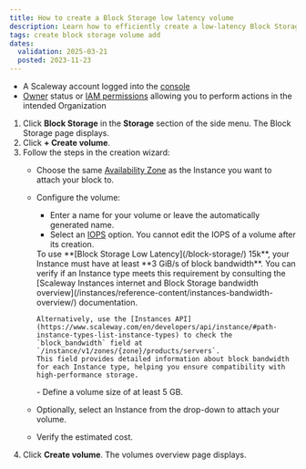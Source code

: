 ```yaml
---
title: How to create a Block Storage low latency volume
description: Learn how to efficiently create a low-latency Block Storage volume with our detailed step-by-step guide. Enhance your storage performance seamlessly.
tags: create block storage volume add
dates:
  validation: 2025-03-21
  posted: 2023-11-23
---
```



<Requirements />

- A Scaleway account logged into the [console](https://console.scaleway.com)
- [Owner](/iam/concepts/#owner) status or [IAM permissions](/iam/concepts/#permission) allowing you to perform actions in the intended Organization

1. Click **Block Storage** in the **Storage** section of the side menu. The Block Storage page displays.
2. Click **+ Create volume**.
3. Follow the steps in the creation wizard:
    - Choose the same [Availability Zone](/instances/concepts/#availability-zone) as the Instance you want to attach your block to.
    - Configure the volume:
        - Enter a name for your volume or leave the automatically generated name.
        - Select an [IOPS](/block-storage/concepts/#iops) option. You cannot edit the IOPS of a volume after its creation.
        <Message type="note">
          To use **[Block Storage Low Latency](/block-storage/) 15k**, your Instance must have at least **3 GiB/s of block bandwidth**.
          You can verify if an Instance type meets this requirement by consulting the [Scaleway Instances internet and Block Storage bandwidth overview](/instances/reference-content/instances-bandwidth-overview/) documentation.  

          Alternatively, use the [Instances API](https://www.scaleway.com/en/developers/api/instance/#path-instance-types-list-instance-types) to check the `block_bandwidth` field at `/instance/v1/zones/{zone}/products/servers`.  
          This field provides detailed information about block bandwidth for each Instance type, helping you ensure compatibility with high-performance storage.
        </Message>
        - Define a volume size of at least 5 GB.
    - Optionally, select an Instance from the drop-down to attach your volume.
    - Verify the estimated cost.
4. Click **Create volume**. The volumes overview page displays.
